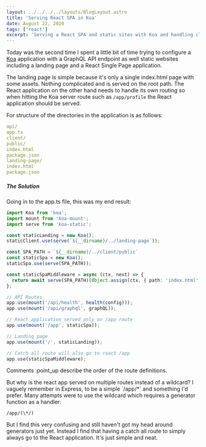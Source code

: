 ```yaml
---
layout: ../../../../layouts/BlogLayout.astro
title: 'Serving React SPA in Koa'
date: August 22, 2020
tags: ['react']
excerpt: 'Serving a React SPA and static sites with Koa and handling client-side routing.'
---
```


Today was the second time I spent a little bit of time trying to configure a
[Koa](https://koajs.com/) application with a GraphQL API endpoint as well static websites including a
landing page and a React Single Page application.

The landing page is simple because it's only a single index.html page with some assets. Nothing
complicated and is served on the root path. The React application on the other hand needs to handle
its own routing so when hitting the Koa server route such as `/app/profile` the React application should be served.

For structure of the directories in the application is as follows:

```yaml
api/
app.ts
client/
public/
index.html
package.json
landing-page/
index.html
package.json
```

##### The Solution

Going in to the app.ts file, this was my end result:

```typescript
import Koa from 'koa';
import mount from 'koa-mount';
import serve from 'koa-static';

const staticLanding = new Koa();
staticClient.use(serve(`${__dirname}/../landing-page`));

const SPA_PATH = `${__dirname}/../client/public`
const staticSpa = new Koa();
staticSpa.use(serve(SPA_PATH));

const staticSpaMiddleware = async (ctx, next) => {
  return await serve(SPA_PATH)(Object.assign(ctx, { path: 'index.html' }), next);
};

// API Routes
app.use(mount('/api/health', health(config)));
app.use(mount('/api/graphql', graphQL));

// React application served only on /app route
app.use(mount('/app', staticSpa));

// Landing page
app.use(mount('/', staticLanding));

// Catch all route will also go to react /app
app.use(staticSpaMiddleware);

```

Comments :point_up describe the order of the route definitions.

But why is the react app served on multiple routes instead of a wildcard? I vaguely remember in
Express, to be a simple \`/app/\*\` and something I'd prefer. Many attempts were to use the wildcard
which requires a generator function as a handler:

```
/app/(\*/)
```

But I find this very confusing and still haven't got my head around generators just yet. Instead I
find that having a catch all route to simply always go to the React application. It's just simple
and neat.
